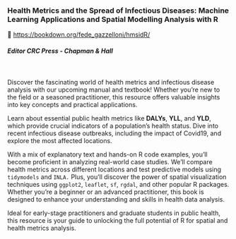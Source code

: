### Health Metrics and the Spread of Infectious Diseases: Machine Learning Applications and Spatial Modelling Analysis with R

🔗 <https://bookdown.org/fede_gazzelloni/hmsidR/>

##### Editor CRC Press - Chapman & Hall

\

Discover the fascinating world of health metrics and infectious disease analysis with our upcoming manual and textbook! Whether you're new to the field or a seasoned practitioner, this resource offers valuable insights into key concepts and practical applications.

Learn about essential public health metrics like **DALYs**, **YLL**, and **YLD**, which provide crucial indicators of a population's health status. Dive into recent infectious disease outbreaks, including the impact of Covid19, and explore the most affected locations.

With a mix of explanatory text and hands-on R code examples, you'll become proficient in analyzing real-world case studies. We'll compare health metrics across different locations and test predictive models using `tidymodels` and `INLA.` Plus, you'll discover the power of spatial visualization techniques using `ggplot2`, `leaflet`, `sf`, `rgdal`, and other popular R packages. Whether you're a beginner or an advanced practitioner, this book is designed to enhance your understanding and skills in health data analysis.

Ideal for early-stage practitioners and graduate students in public health, this resource is your guide to unlocking the full potential of R for spatial and health metrics analysis.